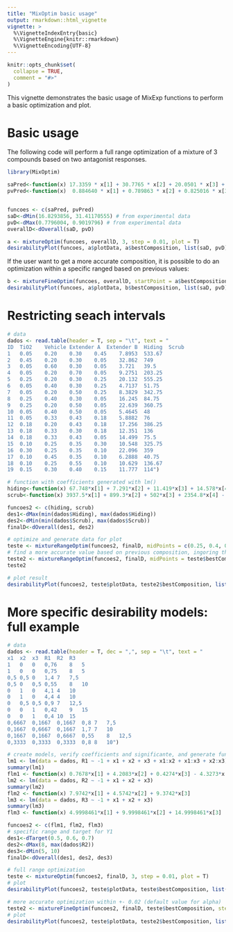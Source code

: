 ---
title: "MixOptim basic usage"
output: rmarkdown::html_vignette
vignette: >
  %\VignetteIndexEntry{basic}
  %\VignetteEngine{knitr::rmarkdown}
  %\VignetteEncoding{UTF-8}
---

```{r, include = FALSE}
knitr::opts_chunk$set(
  collapse = TRUE,
  comment = "#>"
)
```

This vignette demonstrates the basic usage of MixExp functions to perform a basic optimization and plot.

# Basic usage

The following code will perform a full range optimization of a mixture of 3 compounds based on two antagonist responses.


```{r setup}
library(MixOptim)
```

```{r}
saPred<-function(x) 17.3359 * x[1] + 30.7765 * x[2] + 20.0501 * x[3] + 0.7506 * x[1] * x[2] + (-6.3443 * x[1] * x[3]) + (-5.9291 * x[2] * x[3]) +(-25.3093 * x[1] * x[2] * x[3])
pvPred<-function(x)  0.884640 * x[1] + 0.789863 * x[2] + 0.825016 * x[3] + (-0.108964 * x[1] * x[2]) + 0.107167 * x[1] * x[3] + (-0.005220 * x[2] * x[3]) + 1.625246 * x[1] * x[2] * x[3]


funcoes <- c(saPred, pvPred) 
saD<-dMin(16.8293856, 31.41170555) # from experimental data
pvD<-dMax(0.7796004, 0.9019796) # from experimental data
overallD<-dOverall(saD, pvD)

a <- mixtureOptim(funcoes, overallD, 3, step = 0.01, plot = T)
desirabilityPlot(funcoes, a$plotData, a$bestComposition, list(saD, pvD), c("min", "max"))
```

If the user want to get a more accurate composition, it is possible to do an optimization within a specific ranged based on previous values:

```{r}
b <- mixtureFineOptim(funcoes, overallD, startPoint = a$bestComposition, step = 0.0001, alpha = 0.015)
desirabilityPlot(funcoes, a$plotData, b$bestComposition, list(saD, pvD), c("min", "max"))
```

# Restricting seach intervals

```{r}
# data
dados <- read.table(header = T, sep = "\t", text = "
ID	TiO2	Vehicle	Extender A	Extender B	Hiding	Scrub
1	0.05	0.20	0.30	0.45	7.8953	533.67
2	0.45	0.20	0.30	0.05	32.862	749
3	0.05	0.60	0.30	0.05	3.721	39.5
4	0.05	0.20	0.70	0.05	9.2751	203.25
5	0.25	0.20	0.30	0.25	20.132	555.25
6	0.05	0.40	0.30	0.25	4.7137	51.75
7	0.05	0.20	0.50	0.25	8.3829	342.75
8	0.25	0.40	0.30	0.05	16.245	84.75
9	0.25	0.20	0.50	0.05	22.639	360.75
10	0.05	0.40	0.50	0.05	5.4645	48
11	0.05	0.33	0.43	0.18	5.8882	76
12	0.18	0.20	0.43	0.18	17.256	386.25
13	0.18	0.33	0.30	0.18	12.351	136
14	0.18	0.33	0.43	0.05	14.499	75.5
15	0.10	0.25	0.35	0.30	10.548	325.75
16	0.30	0.25	0.35	0.10	22.096	359
17	0.10	0.45	0.35	0.10	6.2888	40.75
18	0.10	0.25	0.55	0.10	10.629	136.67
19	0.15	0.30	0.40	0.15	11.777	114")

# function with coefficients generated with lm()
hiding<-function(x) 67.748*x[1] + 7.291*x[2] + 11.419*x[3] + 14.578*x[4] - 64.32*x[1]*x[2] + 35.878*x[1]*x[3] - 15.696*x[1]*x[4] - 31.006*x[2]*x[3] - 38.668*x[2]*x[4] - 6.59*x[3]*x[4]
scrub<-function(x) 3937.5*x[1] + 899.3*x[2] + 502*x[3] + 2354.8*x[4] - 8227.2*x[1]*x[2] - 3227.4*x[1]*x[3] - 2447.7*x[1]*x[4] - 2435.3*x[2]*x[3] - 6325.1*x[2]*x[4] - 1050.3*x[3]*x[4]

funcoes2 <- c(hiding, scrub) 
des1<-dMax(min(dados$Hiding), max(dados$Hiding)) 
des2<-dMin(min(dados$Scrub), max(dados$Scrub))
finalD<-dOverall(des1, des2)

# optimize and generate data for plot
teste <- mixtureRangeOptim(funcoes2, finalD, midPoints = c(0.25, 0.4, 0.5, 0.25), alpha = c(0.2, 0.2, 0.2, 0.2), passo = 0.01, plot=T)
# find a more accurate value based on previous composition, ingoring the last one and not generating plot data
teste2 <- mixtureRangeOptim(funcoes2, finalD, midPoints = teste$bestComposition, alpha = c(0.01, 0.01, 0.01, 0), passo = 0.001, plot=F)
teste2

# plot result
desirabilityPlot(funcoes2, teste$plotData, teste2$bestComposition, list(des1, des2), c("max", "min"))
```

# More specific desirability models: full example

```{r}
# data
dados <- read.table(header = T, dec = ",", sep = "\t", text = "
x1	x2	x3	R1	R2	R3
1	0	0	0,76	8	5
1	0	0	0,75	8	5
0,5	0,5	0	1,4	7	7,5
0,5	0	0,5	0,55	8	10
0	1	0	4,1	4	10
0	1	0	4,4	4	10
0	0,5	0,5	0,9	7	12,5
0	0	1	0,42	9	15
0	0	1	0,4	10	15
0,6667	0,1667	0,1667	0,8	7	7,5
0,1667	0,6667	0,1667	1,7	7	10
0,1667	0,1667	0,6667	0,55	8	12,5
0,3333	0,3333	0,3333	0,8	8	10")

# create models, verify coefficients and significante, and generate functions
lm1 <- lm(data = dados, R1 ~ -1 + x1 + x2 + x3 + x1:x2 + x1:x3 + x2:x3)
summary(lm1)
flm1 <- function(x) 0.7678*x[1] + 4.2083*x[2] + 0.4274*x[3] - 4.3273*x[1]*x[2] + 0.3070*x[1]*x[3] - 5.6101*x[2]*x[3]
lm2 <- lm(data = dados, R2 ~ -1 + x1 + x2 + x3)
summary(lm2)
flm2 <- function(x) 7.9742*x[1] + 4.5742*x[2] + 9.3742*x[3]
lm3 <- lm(data = dados, R3 ~ -1 + x1 + x2 + x3)
summary(lm3)
flm3 <- function(x) 4.9998461*x[1] + 9.9998461*x[2] + 14.9998461*x[3]

funcoes2 <- c(flm1, flm2, flm3) 
# specific range and target for Y1
des1<-dTarget(0.5, 0.6, 0.7)
des2<-dMax(8, max(dados$R2))
des3<-dMin(5, 10)
finalD<-dOverall(des1, des2, des3)

# full range optimization
teste <- mixtureOptim(funcoes2, finalD, 3, step = 0.01, plot = T)
# plot
desirabilityPlot(funcoes2, teste$plotData, teste$bestComposition, list(des1, des2, des3), c("max", "max", "min"))

# more accurate optimization within +- 0.02 (default value for alpha)
teste2 <- mixtureFineOptim(funcoes2, finalD, teste$bestComposition, step = 0.0001)
# plot
desirabilityPlot(funcoes2, teste$plotData, teste2$bestComposition, list(des1, des2, des3), c("max", "max", "min"))
```
